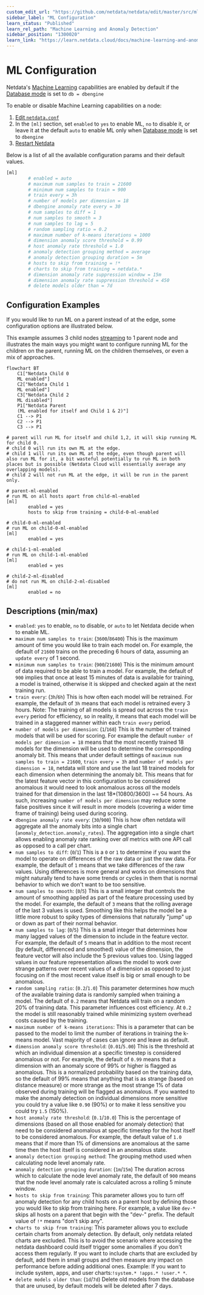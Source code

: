 ```yaml
---
custom_edit_url: "https://github.com/netdata/netdata/edit/master/src/ml/ml-configuration.md"
sidebar_label: "ML Configuration"
learn_status: "Published"
learn_rel_path: "Machine Learning and Anomaly Detection"
sidebar_position: "1300020"
learn_link: "https://learn.netdata.cloud/docs/machine-learning-and-anomaly-detection/ml-configuration"
---
```


# ML Configuration

Netdata's [Machine Learning](/docs/machine-learning-and-anomaly-detection/ml-models-and-anomaly-detection) capabilities are enabled by default if the [Database mode](/docs/netdata-agent/database) is set to `db = dbengine`

To enable or disable Machine Learning capabilities on a node:

1. [Edit `netdata.conf`](/docs/netdata-agent/configuration#edit-a-configuration-file-using-edit-config)
2. In the `[ml]` section, set `enabled` to `yes` to enable ML, `no` to disable it, or leave it at the default `auto` to enable ML only when [Database mode](/docs/netdata-agent/database) is set to `dbengine`
3. [Restart Netdata](/docs/netdata-agent/maintenance/service-control)

Below is a list of all the available configuration params and their default values.

```bash
[ml]
        # enabled = auto
        # maximum num samples to train = 21600
        # minimum num samples to train = 900
        # train every = 3h
        # number of models per dimension = 18
        # dbengine anomaly rate every = 30
        # num samples to diff = 1
        # num samples to smooth = 3
        # num samples to lag = 5
        # random sampling ratio = 0.2
        # maximum number of k-means iterations = 1000
        # dimension anomaly score threshold = 0.99
        # host anomaly rate threshold = 1.0
        # anomaly detection grouping method = average
        # anomaly detection grouping duration = 5m
        # hosts to skip from training = !*
        # charts to skip from training = netdata.*
        # dimension anomaly rate suppression window = 15m
        # dimension anomaly rate suppression threshold = 450
        # delete models older than = 7d
```

## Configuration Examples

If you would like to run ML on a parent instead of at the edge, some configuration options are illustrated below.

This example assumes 3 child nodes [streaming](/docs/observability-centralization-points/metrics-centralization-points) to 1 parent node and illustrates the main ways you might want to configure running ML for the children on the parent, running ML on the children themselves, or even a mix of approaches.

```mermaid
flowchart BT
    C1["Netdata Child 0
    ML enabled"]
    C2["Netdata Child 1
    ML enabled"]
    C3["Netdata Child 2
    ML disabled"]
    P1["Netdata Parent
    (ML enabled for itself and Child 1 & 2)"]
    C1 --> P1
    C2 --> P1
    C3 --> P1
```

```text
# parent will run ML for itself and child 1,2, it will skip running ML for child 0.
# child 0 will run its own ML at the edge.
# child 1 will run its own ML at the edge, even though parent will also run ML for it, a bit wasteful potentially to run ML in both places but is possible (Netdata Cloud will essentially average any overlapping models).
# child 2 will not run ML at the edge, it will be run in the parent only.

# parent-ml-enabled
# run ML on all hosts apart from child-ml-enabled
[ml]
        enabled = yes
        hosts to skip from training = child-0-ml-enabled

# child-0-ml-enabled
# run ML on child-0-ml-enabled
[ml]
        enabled = yes

# child-1-ml-enabled
# run ML on child-1-ml-enabled
[ml]
        enabled = yes

# child-2-ml-disabled
# do not run ML on child-2-ml-disabled
[ml]
        enabled = no
```

## Descriptions (min/max)

- `enabled`: `yes` to enable, `no` to disable, or `auto` to let Netdata decide when to enable ML.
- `maximum num samples to train`: (`3600`/`86400`) This is the maximum amount of time you would like to train each model on. For example, the default of `21600` trains on the preceding 6 hours of data, assuming an `update every` of 1 second.
- `minimum num samples to train`: (`900`/`21600`) This is the minimum amount of data required to be able to train a model. For example, the default of `900` implies that once at least 15 minutes of data is available for training, a model is trained, otherwise it is skipped and checked again at the next training run.
- `train every`: (`3h`/`6h`) This is how often each model will be retrained. For example, the default of `3h` means that each model is retrained every 3 hours. Note: The training of all models is spread out across the `train every` period for efficiency, so in reality, it means that each model will be trained in a staggered manner within each `train every` period.
- `number of models per dimension`: (`1`/`168`) This is the number of trained models that will be used for scoring. For example the default `number of models per dimension = 18` means that the most recently trained 18 models for the dimension will be used to determine the corresponding anomaly bit. This means that under default settings of `maximum num samples to train = 21600`, `train every = 3h` and `number of models per dimension = 18`, netdata will store and use the last 18 trained models for each dimension when determining the anomaly bit. This means that for the latest feature vector in this configuration to be considered anomalous it would need to look anomalous across _all_ the models trained for that dimension in the last 18*(10800/3600) ~= 54 hours. As such, increasing `number of models per dimension` may reduce some false positives since it will result in more models (covering a wider time frame of training) being used during scoring.
- `dbengine anomaly rate every`: (`30`/`900`) This is how often netdata will aggregate all the anomaly bits into a single chart (`anomaly_detection.anomaly_rates`). The aggregation into a single chart allows enabling anomaly rate ranking over _all_ metrics with one API call as opposed to a call per chart.
- `num samples to diff`: (`0`/`1`) This is a `0` or `1` to determine if you want the model to operate on differences of the raw data or just the raw data. For example, the default of `1` means that we take differences of the raw values. Using differences is more general and works on dimensions that might naturally tend to have some trends or cycles in them that is normal behavior to which we don't want to be too sensitive.
- `num samples to smooth`: (`0`/`5`) This is a small integer that controls the amount of smoothing applied as part of the feature processing used by the model. For example, the default of `3` means that the rolling average of the last 3 values is used. Smoothing like this helps the model be a little more robust to spiky types of dimensions that naturally "jump" up or down as part of their normal behavior.
- `num samples to lag`: (`0`/`5`) This is a small integer that determines how many lagged values of the dimension to include in the feature vector. For example, the default of `5` means that in addition to the most recent (by default, differenced and smoothed) value of the dimension, the feature vector will also include the 5 previous values too. Using lagged values in our feature representation allows the model to work over strange patterns over recent values of a dimension as opposed to just focusing on if the most recent value itself is big or small enough to be anomalous.
- `random sampling ratio`: (`0.2`/`1.0`) This parameter determines how much of the available training data is randomly sampled when training a model. The default of `0.2` means that Netdata will train on a random 20% of training data. This parameter influences cost efficiency. At `0.2` the model is still reasonably trained while minimizing system overhead costs caused by the training.
- `maximum number of k-means iterations`: This is a parameter that can be passed to the model to limit the number of iterations in training the k-means model. Vast majority of cases can ignore and leave as default.
- `dimension anomaly score threshold`: (`0.01`/`5.00`) This is the threshold at which an individual dimension at a specific timestep is considered anomalous or not. For example, the default of `0.99` means that a dimension with an anomaly score of 99% or higher is flagged as anomalous. This is a normalized probability based on the training data, so the default of 99% means that anything that is as strange (based on distance measure) or more strange as the most strange 1% of data observed during training will be flagged as anomalous. If you wanted to make the anomaly detection on individual dimensions more sensitive you could try a value like `0.90` (90%) or to make it less sensitive you could try `1.5` (150%).
- `host anomaly rate threshold`: (`0.1`/`10.0`) This is the percentage of dimensions (based on all those enabled for anomaly detection) that need to be considered anomalous at specific timestep for the host itself to be considered anomalous. For example, the default value of `1.0` means that if more than 1% of dimensions are anomalous at the same time then the host itself is considered in an anomalous state.
- `anomaly detection grouping method`: The grouping method used when calculating node level anomaly rate.
- `anomaly detection grouping duration`: (`1m`/`15m`) The duration across which to calculate the node level anomaly rate, the default of `900` means that the node level anomaly rate is calculated across a rolling 5 minute window.
- `hosts to skip from training`: This parameter allows you to turn off anomaly detection for any child hosts on a parent host by defining those you would like to skip from training here. For example, a value like `dev-*` skips all hosts on a parent that begin with the "dev-" prefix. The default value of `!*` means "don't skip any".
- `charts to skip from training`: This parameter allows you to exclude certain charts from anomaly detection. By default, only netdata related charts are excluded. This is to avoid the scenario where accessing the netdata dashboard could itself trigger some anomalies if you don't access them regularly. If you want to include charts that are excluded by default, add them in small groups and then measure any impact on performance before adding additional ones. Example: If you want to include system, apps, and user charts:`!system.* !apps.* !user.* *`.
- `delete models older than`: (`1d`/`7d`) Delete old models from the database that are unused, by default models will be deleted after 7 days.
